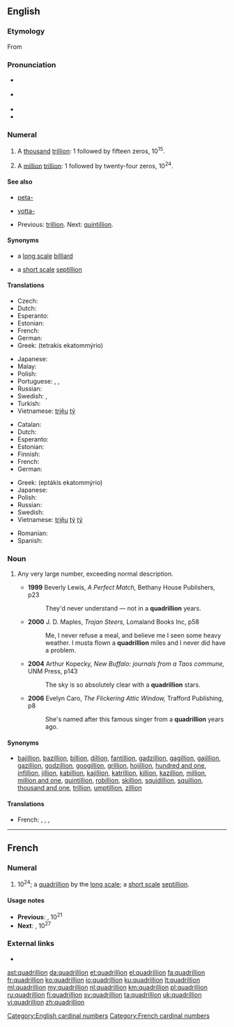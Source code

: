 {{also|Quadrillion}}
==English==
{{wikipedia|long and short scales}}

===Etymology===
From {{etyl|fr|en}}

===Pronunciation===
* {{a|US|AU|NZ|Scotland}} {{IPA|/kwɒˈdɹɪɫjən/|lang=en}} 
* {{a|UK|Ireland|South Africa}} {{IPA|/kwɒˈdɹɪljən/|/kwɒˈdʒɹɪljən/|lang=en}} {{qualifier|the latter may be non-standard}}
* {{audio|en-us-quadrillion.ogg|Audio (US)|lang=en}}
* {{rhymes|ɪljən|lang=en}}

===Numeral===
{{head|en|numeral}}

# {{context|US|modern British and Australian|[[w:Long and short scales|short scale]]|lang=en}} A [[thousand]] [[trillion]]: 1 followed by fifteen zeros, 10<sup>15</sup>.
# {{context|dated|UK|Australia|[[w:Long and short scales|long scale]]|lang=en}} A [[million]] [[trillion]]: 1 followed by twenty-four zeros, 10<sup>24</sup>.

====See also====
* {{sense|10<sup>15</sup>}} [[peta-]]
* {{sense|10<sup>24</sup>}} [[yotta-]]
* {{sense|10<sup>15</sup> and 10<sup>24</sup>}} Previous: [[trillion]]. Next: [[quintillion]].

====Synonyms====
* {{sense|10<sup>15</sup>}} a [[w:Long and short scales|long scale]] [[billiard]]
* {{sense|10<sup>24</sup>}} a [[w:Long and short scales|short scale]] [[septillion]]

====Translations====
{{trans-top|a thousand trillion, 10<sup>15</sup>}}
* Czech: {{t|cs|biliarda|f}}
* Dutch: {{t+|nl|biljard}}
* Esperanto: {{t|eo|duiliardo}}
* Estonian: {{t|et|kvadriljon}}
* French: {{t+|fr|billiard|m}}
* German: {{t+|de|Billiarde}}
* Greek: {{t+|el|τετράκις εκατομμύριο|n}} (tetrakis ekatommýrio)
{{trans-mid}}
* Japanese: {{t|ja|千兆|tr=senchō}}
* Malay: {{t|ms|kuadrilion}}
* Polish: {{t+|pl|biliard|m}}
* Portuguese: {{t+|pt|quatrilhão|m}}, {{t+|pt|quatrilião|m}}, {{t+|pt|quadrilhão|m}}
* Russian: {{t+|ru|квадриллион|m|tr=kvadrillión}}
* Swedish: {{t+|sv|triljard|c}}, {{t|sv|tusen triljoner|c-p}}
* Turkish: {{t+|tr|katrilyon}}
* Vietnamese: [[triệu]] [[tỷ]]
{{trans-bottom}}

{{trans-top|a million trillion, 10<sup>24</sup>}}
* Catalan: {{t+|ca|quadrilió}}
* Dutch: {{t+|nl|quadriljoen}}
* Esperanto: {{t|eo|kvariliono}}
* Estonian: {{t|et|septiljon}}
* Finnish: {{t+|fi|kvadriljoona}}
* French: {{t+|fr|quadrillion|m}}
* German: {{t+|de|Quadrillion|f}}
{{trans-mid}}
* Greek: {{t|el|επτάκις εκατομμύριο|n}} (eptákis ekatommýrio)
* Japanese: {{t|ja|一秭|tr=isshi}}
* Polish: {{t+|pl|kwadrylion|m}}
* Russian: {{t+|ru|септиллион|m|tr=septillión}}
* Swedish: {{t+|sv|kvadriljon|c}}
* Vietnamese: [[triệu]] [[tỷ]] [[tỷ]]
{{trans-bottom}}

{{checktrans-top}}
* Romanian: {{t-check|ro|Quadrilion|n}}
* Spanish: {{t-check|es|cuatrillón}}
{{checktrans-bottom}}

===Noun===
{{en-noun}}

# {{context|figuratively|slang|lang=en}} Any very large number, exceeding normal description.
#* '''1999''' Beverly Lewis, ''A Perfect Match,'' Bethany House Publishers, p23
#*: They'd never understand — not in a '''quadrillion''' years.
#* '''2000''' J. D. Maples, ''Trojan Steers,'' Lomaland Books Inc, p58
#*: Me, I never refuse a meal, and believe me I seen some heavy weather. I musta flown a '''quadrillion''' miles and I never did have a problem.
#* '''2004''' Arthur Kopecky, ''New Buffalo: journals from a Taos commune,'' UNM Press, p143
#*: The sky is so absolutely clear with a '''quadrillion''' stars.
#* '''2006''' Evelyn Caro, ''The Flickering Attic Window,'' Trafford Publishing, p8
#*: She's named after this famous singer from a '''quadrillion''' years ago.

====Synonyms====
* {{sense|any very large number}} [[bajillion]], [[bazillion]], [[billion]], [[dillion]], [[fantillion]], [[gadzillion]], [[gagillion]], [[gajillion]], [[gazillion]], [[godzillion]], [[googillion]], [[grillion]], [[hojillion]], [[hundred and one]], [[infillion]], [[jillion]], [[kabillion]], [[kajillion]], [[katrillion]], [[killion]], [[kazillion]], [[million]], [[million and one]], [[quintillion]], [[robillion]], [[skillion]], [[squidillion]], [[squillion]], [[thousand and one]], [[trillion]], [[umptillion]], [[zillion]]

====Translations====
{{trans-top|any very large number}}
* French: {{t+|fr|milliard|m}}, {{t+|fr|milliards|m-p}}, {{t+|fr|million|m}}, {{t+|fr|millions|m-p}}
{{trans-mid}}
{{trans-bottom}}

[[Category:English cardinal numbers]]

----

==French==

===Numeral===
{{head|fr|numeral}}

# 10<sup>24</sup>; a [[quadrillion]] by the [[w:Long and short scales|long scale]]; a [[w:Long and short scales|short scale]] [[septillion]].

====Usage notes====
* '''Previous''': {{l|fr|trilliard}}, 10<sup>21</sup>
* '''Next''': {{l|fr|quadrilliard}}, 10<sup>27</sup>

===External links===
* {{R:TLFi}}

[[Category:French cardinal numbers]]

[[ast:quadrillion]]
[[da:quadrillion]]
[[et:quadrillion]]
[[el:quadrillion]]
[[fa:quadrillion]]
[[fr:quadrillion]]
[[ko:quadrillion]]
[[io:quadrillion]]
[[ku:quadrillion]]
[[lt:quadrillion]]
[[ml:quadrillion]]
[[my:quadrillion]]
[[nl:quadrillion]]
[[km:quadrillion]]
[[pl:quadrillion]]
[[ru:quadrillion]]
[[fi:quadrillion]]
[[sv:quadrillion]]
[[ta:quadrillion]]
[[uk:quadrillion]]
[[vi:quadrillion]]
[[zh:quadrillion]]